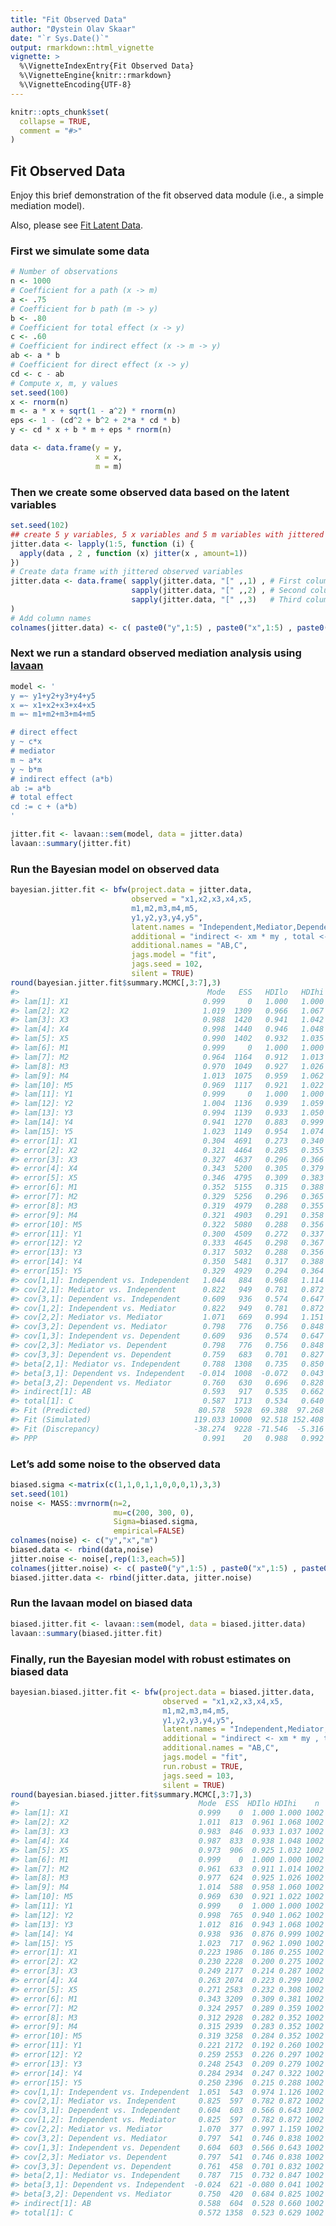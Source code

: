 ```yaml
---
title: "Fit Observed Data"
author: "Øystein Olav Skaar"
date: "`r Sys.Date()`"
output: rmarkdown::html_vignette
vignette: >
  %\VignetteIndexEntry{Fit Observed Data}
  %\VignetteEngine{knitr::rmarkdown}
  %\VignetteEncoding{UTF-8}
---
```


```r
knitr::opts_chunk$set(
  collapse = TRUE,
  comment = "#>"
)
```


## Fit Observed Data

Enjoy this brief demonstration of the fit observed data module (i.e., a simple mediation model).

Also, please see [Fit Latent Data](https://github.com/oeysan/bfw/blob/master/inst/extdata/doc/fit_latent_data.md).

### First we simulate some data
```r
# Number of observations
n <- 1000
# Coefficient for a path (x -> m)
a <- .75
# Coefficient for b path (m -> y)
b <- .80
# Coefficient for total effect (x -> y)
c <- .60
# Coefficient for indirect effect (x -> m -> y)
ab <- a * b
# Coefficient for direct effect (x -> y)
cd <- c - ab
# Compute x, m, y values
set.seed(100)
x <- rnorm(n)
m <- a * x + sqrt(1 - a^2) * rnorm(n)
eps <- 1 - (cd^2 + b^2 + 2*a * cd * b)
y <- cd * x + b * m + eps * rnorm(n)

data <- data.frame(y = y,
                   x = x,
                   m = m)
```

### Then we create some observed data based on the latent variables
```r
set.seed(102)
## create 5 y variables, 5 x variables and 5 m variables with jittered data
jitter.data <- lapply(1:5, function (i) {
  apply(data , 2 , function (x) jitter(x , amount=1))
})
# Create data frame with jittered observed variables
jitter.data <- data.frame( sapply(jitter.data, "[" ,,1) , # First column (y)
                           sapply(jitter.data, "[" ,,2) , # Second column (x)
                           sapply(jitter.data, "[" ,,3)   # Third column (m)
)
# Add column names
colnames(jitter.data) <- c( paste0("y",1:5) , paste0("x",1:5) , paste0("m",1:5))
```

### Next we run a standard observed mediation analysis using [lavaan](https://CRAN.R-project.org/package=lavaan)
```r
model <- '
y =~ y1+y2+y3+y4+y5
x =~ x1+x2+x3+x4+x5
m =~ m1+m2+m3+m4+m5

# direct effect
y ~ c*x
# mediator
m ~ a*x
y ~ b*m
# indirect effect (a*b)
ab := a*b
# total effect
cd := c + (a*b)
'

jitter.fit <- lavaan::sem(model, data = jitter.data)
lavaan::summary(jitter.fit)
```

### Run the Bayesian model on observed data
```r
bayesian.jitter.fit <- bfw(project.data = jitter.data,
                           observed = "x1,x2,x3,x4,x5,
                           m1,m2,m3,m4,m5,
                           y1,y2,y3,y4,y5",
                           latent.names = "Independent,Mediator,Dependent",
                           additional = "indirect <- xm * my , total <- xy + (xm * my)",
                           additional.names = "AB,C",
                           jags.model = "fit",                
                           jags.seed = 102,
                           silent = TRUE)
round(bayesian.jitter.fit$summary.MCMC[,3:7],3)
#>                                          Mode   ESS   HDIlo   HDIhi    n
#> lam[1]: X1                              0.999     0   1.000   1.000 1000
#> lam[2]: X2                              1.019  1309   0.966   1.067 1000
#> lam[3]: X3                              0.988  1420   0.941   1.042 1000
#> lam[4]: X4                              0.998  1440   0.946   1.048 1000
#> lam[5]: X5                              0.990  1402   0.932   1.035 1000
#> lam[6]: M1                              0.999     0   1.000   1.000 1000
#> lam[7]: M2                              0.964  1164   0.912   1.013 1000
#> lam[8]: M3                              0.970  1049   0.927   1.026 1000
#> lam[9]: M4                              1.013  1075   0.959   1.062 1000
#> lam[10]: M5                             0.969  1117   0.921   1.022 1000
#> lam[11]: Y1                             0.999     0   1.000   1.000 1000
#> lam[12]: Y2                             1.004  1136   0.939   1.059 1000
#> lam[13]: Y3                             0.994  1139   0.933   1.050 1000
#> lam[14]: Y4                             0.941  1270   0.883   0.999 1000
#> lam[15]: Y5                             1.023  1149   0.954   1.074 1000
#> error[1]: X1                            0.304  4691   0.273   0.340 1000
#> error[2]: X2                            0.321  4464   0.285   0.355 1000
#> error[3]: X3                            0.327  4637   0.296   0.366 1000
#> error[4]: X4                            0.343  5200   0.305   0.379 1000
#> error[5]: X5                            0.346  4795   0.309   0.383 1000
#> error[6]: M1                            0.352  5155   0.315   0.388 1000
#> error[7]: M2                            0.329  5256   0.296   0.365 1000
#> error[8]: M3                            0.319  4979   0.288   0.355 1000
#> error[9]: M4                            0.321  4903   0.291   0.358 1000
#> error[10]: M5                           0.322  5080   0.288   0.356 1000
#> error[11]: Y1                           0.300  4509   0.272   0.337 1000
#> error[12]: Y2                           0.333  4645   0.298   0.367 1000
#> error[13]: Y3                           0.317  5032   0.288   0.356 1000
#> error[14]: Y4                           0.350  5481   0.317   0.388 1000
#> error[15]: Y5                           0.329  4929   0.294   0.364 1000
#> cov[1,1]: Independent vs. Independent   1.044   884   0.968   1.114 1000
#> cov[2,1]: Mediator vs. Independent      0.822   949   0.781   0.872 1000
#> cov[3,1]: Dependent vs. Independent     0.609   936   0.574   0.647 1000
#> cov[1,2]: Independent vs. Mediator      0.822   949   0.781   0.872 1000
#> cov[2,2]: Mediator vs. Mediator         1.071   669   0.994   1.151 1000
#> cov[3,2]: Dependent vs. Mediator        0.798   776   0.756   0.848 1000
#> cov[1,3]: Independent vs. Dependent     0.609   936   0.574   0.647 1000
#> cov[2,3]: Mediator vs. Dependent        0.798   776   0.756   0.848 1000
#> cov[3,3]: Dependent vs. Dependent       0.759   683   0.701   0.827 1000
#> beta[2,1]: Mediator vs. Independent     0.788  1308   0.735   0.850 1000
#> beta[3,1]: Dependent vs. Independent   -0.014  1008  -0.072   0.043 1000
#> beta[3,2]: Dependent vs. Mediator       0.760   630   0.696   0.828 1000
#> indirect[1]: AB                         0.593   917   0.535   0.662 1000
#> total[1]: C                             0.587  1713   0.534   0.640 1000
#> Fit (Predicted)                        80.578  5928  69.388  97.268 1000
#> Fit (Simulated)                       119.033 10000  92.518 152.408 1000
#> Fit (Discrepancy)                     -38.274  9228 -71.546  -5.316 1000
#> PPP                                     0.991    20   0.988   0.992 1000
```

### Let's add some noise to the observed data
```r
biased.sigma <-matrix(c(1,1,0,1,1,0,0,0,1),3,3)
set.seed(101)
noise <- MASS::mvrnorm(n=2, 
                       mu=c(200, 300, 0), 
                       Sigma=biased.sigma, 
                       empirical=FALSE)
colnames(noise) <- c("y","x","m") 
biased.data <- rbind(data,noise)
jitter.noise <- noise[,rep(1:3,each=5)]
colnames(jitter.noise) <- c( paste0("y",1:5) , paste0("x",1:5) , paste0("m",1:5))
biased.jitter.data <- rbind(jitter.data, jitter.noise)
```

### Run the lavaan model on biased data
```r
biased.jitter.fit <- lavaan::sem(model, data = biased.jitter.data)
lavaan::summary(biased.jitter.fit)
```

### Finally, run the Bayesian model with robust estimates on biased data
```r
bayesian.biased.jitter.fit <- bfw(project.data = biased.jitter.data,
                                  observed = "x1,x2,x3,x4,x5,
                                  m1,m2,m3,m4,m5,
                                  y1,y2,y3,y4,y5",
                                  latent.names = "Independent,Mediator,Dependent",
                                  additional = "indirect <- xm * my , total <- xy + (xm * my)",
                                  additional.names = "AB,C",
                                  jags.model = "fit",
                                  run.robust = TRUE,                        
                                  jags.seed = 103,
                                  silent = TRUE)
round(bayesian.biased.jitter.fit$summary.MCMC[,3:7],3)
#>                                        Mode  ESS  HDIlo HDIhi    n
#> lam[1]: X1                             0.999    0  1.000 1.000 1002
#> lam[2]: X2                             1.011  813  0.961 1.068 1002
#> lam[3]: X3                             0.983  846  0.933 1.037 1002
#> lam[4]: X4                             0.987  833  0.938 1.048 1002
#> lam[5]: X5                             0.973  906  0.925 1.032 1002
#> lam[6]: M1                             0.999    0  1.000 1.000 1002
#> lam[7]: M2                             0.961  633  0.911 1.014 1002
#> lam[8]: M3                             0.977  624  0.925 1.026 1002
#> lam[9]: M4                             1.014  588  0.958 1.060 1002
#> lam[10]: M5                            0.969  630  0.921 1.022 1002
#> lam[11]: Y1                            0.999    0  1.000 1.000 1002
#> lam[12]: Y2                            0.998  765  0.940 1.062 1002
#> lam[13]: Y3                            1.012  816  0.943 1.068 1002
#> lam[14]: Y4                            0.938  936  0.876 0.999 1002
#> lam[15]: Y5                            1.023  717  0.962 1.090 1002
#> error[1]: X1                           0.223 1986  0.186 0.255 1002
#> error[2]: X2                           0.230 2228  0.200 0.275 1002
#> error[3]: X3                           0.249 2177  0.214 0.287 1002
#> error[4]: X4                           0.263 2074  0.223 0.299 1002
#> error[5]: X5                           0.271 2583  0.232 0.308 1002
#> error[6]: M1                           0.343 3209  0.309 0.381 1002
#> error[7]: M2                           0.324 2957  0.289 0.359 1002
#> error[8]: M3                           0.312 2928  0.282 0.352 1002
#> error[9]: M4                           0.315 2939  0.283 0.352 1002
#> error[10]: M5                          0.319 3258  0.284 0.352 1002
#> error[11]: Y1                          0.221 2172  0.192 0.260 1002
#> error[12]: Y2                          0.259 2553  0.226 0.297 1002
#> error[13]: Y3                          0.248 2543  0.209 0.279 1002
#> error[14]: Y4                          0.284 2934  0.247 0.322 1002
#> error[15]: Y5                          0.250 2396  0.215 0.288 1002
#> cov[1,1]: Independent vs. Independent  1.051  543  0.974 1.126 1002
#> cov[2,1]: Mediator vs. Independent     0.825  597  0.782 0.872 1002
#> cov[3,1]: Dependent vs. Independent    0.604  603  0.566 0.643 1002
#> cov[1,2]: Independent vs. Mediator     0.825  597  0.782 0.872 1002
#> cov[2,2]: Mediator vs. Mediator        1.070  377  0.997 1.159 1002
#> cov[3,2]: Dependent vs. Mediator       0.797  541  0.746 0.838 1002
#> cov[1,3]: Independent vs. Dependent    0.604  603  0.566 0.643 1002
#> cov[2,3]: Mediator vs. Dependent       0.797  541  0.746 0.838 1002
#> cov[3,3]: Dependent vs. Dependent      0.761  458  0.701 0.832 1002
#> beta[2,1]: Mediator vs. Independent    0.787  715  0.732 0.847 1002
#> beta[3,1]: Dependent vs. Independent  -0.024  621 -0.080 0.041 1002
#> beta[3,2]: Dependent vs. Mediator      0.750  420  0.684 0.825 1002
#> indirect[1]: AB                        0.588  604  0.528 0.660 1002
#> total[1]: C                            0.572 1358  0.523 0.629 1002
```
